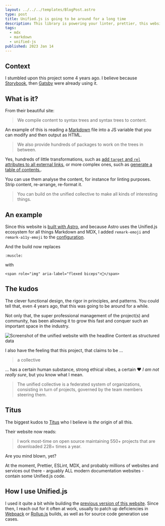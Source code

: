 ```yaml
---
layout: ../../../templates/BlogPost.astro
type: post
title: Unified.js is going to be around for a long time
description: This library is powering your linter, prettier, this website, pretty much anything using MDX. It's becoming ubiquitous, it might one day be running in your fridge.
tags:
  - mdx
  - markdown
  - unified-js
published: 2023 Jan 14
---
```


## Context

I stumbled upon this project some 4 years ago. I believe because [Storybook](https://storybook.js.org/), then [Gatsby](https://www.gatsbyjs.com/) were already using it.

## What is it?

From their beautiful site:

> We compile content to syntax trees and syntax trees to content.

An example of this is reading a [Markdown](/tags/markdown) file into a JS variable that you can modify and then output as HTML.

> We also provide hundreds of packages to work on the trees in between.

Yes, hundreds of little transformations, such as [add `target` and `rel` attributes to all external links](https://unifiedjs.com/explore/package/rehype-external-links/), or more complex ones, such as [generate a table of contents.](https://unifiedjs.com/explore/package/remark-toc/).

You can use them analyse the content, for instance for linting purposes. Strip content, re-arrange, re-format it.

> You can build on the unified collective to make all kinds of interesting things.

## An example

Since this website is [built with Astro](/posts/2023-01/building-my-website-with-astro-mdx-preact), and because Astro uses the Unified.js ecosystem for all things Markdown and MDX, I added `remark-emoji` and `remark-a11y-emoji` to the [configuration](https://github.com/andrezero/andretorgal-site/blob/main/astro.config.mjs).

And the build now replaces

`:muscle:`

with

`<span role="img" aria-label="flexed biceps">💪</span>`

## The kudos

The clever functional design, the rigor in principles, and patterns. You could tell that, even 4 years ago, that this was going to be around for a while.

Not only that, the super professional management of the project(s) and community, has been allowing it to grow this fast and conquer such an important space in the industry.

![Screenshot of the unified website with the headline Content as structured data](./unified-js-website.png 'The unified-js-website is gorgeous')

I also have the feeling that this project, that claims to be ...

> a collective

... has a certain human substance, strong ethical vibes, a certain :heart: _I am not really sure_, but you know what I mean.

> The unified collective is a federated system of organizations, consisting in turn of projects, governed by the team members steering them.

## Titus

The biggest kudos to [Titus](https://wooorm.com/) who I believe is _the_ origin of all this.

Their website now reads:

> I work most-time on open source maintaining 550+ projects that are downloaded 22B+ times a year.

Are you mind blown, yet?

At the moment, Prettier, ESLint, MDX, and probably millions of websites and services out there - arguably ALL modern documentation websites - contain some Unified.js code.

## How I use Unified.js

I used it quite a bit while building the [previous version of this website](/posts/2023-01/saying-goodbye-to-my-react-static-website.md). Since then, I reach out for it often at work, usually to patch up deficiencies in [Webpack](https://webpack.js.org/) or [Rollup.js](https://rollupjs.org/) builds, as well as for source code generation use cases.
